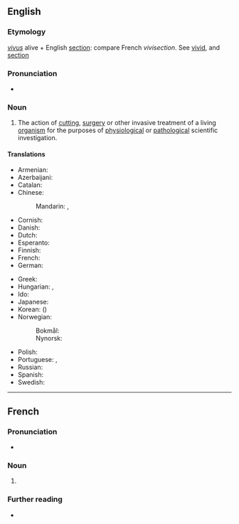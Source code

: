 ==English==
{{wikipedia}}

===Etymology===
{{PIE root|en|gʷeyh₃|sek}}
{{etyl|la|en}} ''[[vivus]]'' alive + English [[section]]: compare French ''vivisection''. See [[vivid]], and [[section]]

===Pronunciation===
* {{a|UK}} {{IPA|en|/ˈvɪvɪsɛkʃən/}}

===Noun===
{{en-noun|~}}

# The action of [[cutting]], [[surgery]] or other invasive treatment of a living [[organism]] for the purposes of [[physiology|physiological]] or [[pathology|pathological]] scientific investigation.

====Translations====
{{trans-top|The action of invasive treatment of a living organism for scientific investigation}}
* Armenian: {{t|hy|կենդանահատում}}
* Azerbaijani: {{t|az|diriyarma}}
* Catalan: {{t|ca|vivisecció|f}}
* Chinese:
*: Mandarin: {{t|cmn|活體解剖|sc=Hans}}, {{t|cmn|活体解剖|tr=huótǐ jiěpōu|sc=Hans}}
* Cornish: {{t|kw|bewdreghyans|m}}
* Danish: {{t|da|vivisektion|c}}
* Dutch: {{t+|nl|vivisectie|f}}
* Esperanto: {{t|eo|vivisekcio}}
* Finnish: {{t+|fi|vivisektio}}
* French: {{t+|fr|vivisection|f}}
* German: {{t+|de|Vivisektion|f}}
{{trans-mid}}
* Greek: {{t+|el|ζωοτομία|f}}
* Hungarian: {{t|hu|elevenboncolás}}, {{t+|hu|élveboncolás}}
* Ido: {{t|io|vivdisseko}}
* Japanese: {{t|ja|生体解剖|tr=せいたいかいぼう, seitaikaibō|sc=Jpan}}
* Korean: {{t|ko|생체 해부|sc=Kore}} ({{t|ko|生體解剖|sc=Kore}})
* Norwegian:
*: Bokmål: {{t|nb|viviseksjon|m}}
*: Nynorsk: {{t|nn|viviseksjon|m}}
* Polish: {{t|pl|wiwisekcja|f}}
* Portuguese: {{t|pt|vivissecção|f}}, {{t|pt|vivisseção|f}}
* Russian: {{t+|ru|вивисе́кция|f}}
* Spanish: {{t|es|vivisección|f}}
* Swedish: {{t+|sv|vivisektion|c}}
{{trans-bottom}}

----

==French==

===Pronunciation===
* {{audio|fr|LL-Q150 (fra)-WikiLucas00-auto-vivisection.wav|Audio}}

===Noun===
{{fr-noun|f}}

# {{l|en|vivisection}}

===Further reading===
* {{R:TLFi}}